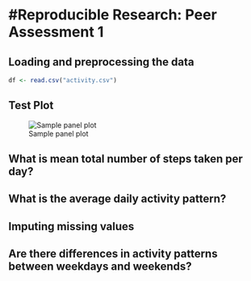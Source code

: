 #Reproducible Research: Peer Assessment 1
==============================================================


## Loading and preprocessing the data

```R
df <- read.csv("activity.csv")

```

## Test Plot

![Sample panel plot](instructions_fig/test1.png) 


## What is mean total number of steps taken per day?



## What is the average daily activity pattern?



## Imputing missing values



## Are there differences in activity patterns between weekdays and weekends?
